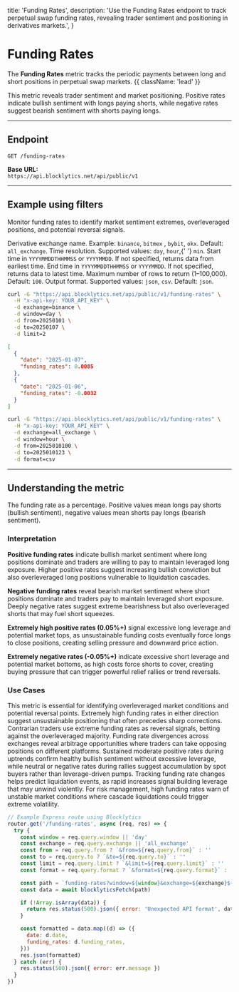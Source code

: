   title: 'Funding Rates',
  description:
    'Use the Funding Rates endpoint to track perpetual swap funding rates, revealing trader sentiment and positioning in derivatives markets.',
}

# Funding Rates

The **Funding Rates** metric tracks the periodic payments between long and short positions in perpetual swap markets. {{ className: 'lead' }}

This metric reveals trader sentiment and market positioning. Positive rates indicate bullish sentiment with longs paying shorts, while negative rates suggest bearish sentiment with shorts paying longs.

---

## Endpoint

`GET /funding-rates`

**Base URL:**  
`https://api.blocklytics.net/api/public/v1`

---

## Example using filters

<Row>
  <Col>

Monitor funding rates to identify market sentiment extremes, overleveraged positions, and potential reversal signals.

<Properties>
  <Property name="exchange" type="string">
    Derivative exchange name. Example: <code>binance</code>, <code>bitmex</code>
    , <code>bybit</code>, <code>okx</code>. Default: <code>all_exchange</code>.
  </Property>
  <Property name="window" type="string">
    Time resolution. Supported values: <code>day</code>, <code>hour</code>,{' '}
    <code>min</code>.
  </Property>
  <Property name="from" type="string">
    Start time in <code>YYYYMMDDTHHMMSS</code> or <code>YYYYMMDD</code>. If not
    specified, returns data from earliest time.
  </Property>
  <Property name="to" type="string">
    End time in <code>YYYYMMDDTHHMMSS</code> or <code>YYYYMMDD</code>. If not
    specified, returns data to latest time.
  </Property>
  <Property name="limit" type="integer">
    Maximum number of rows to return (1–100,000). Default: <code>100</code>.
  </Property>
  <Property name="format" type="string">
    Output format. Supported values: <code>json</code>, <code>csv</code>.
    Default: <code>json</code>.
  </Property>
</Properties>

  </Col>
  <Col>

```bash {title="Requesting Funding Rates data"}
curl -G "https://api.blocklytics.net/api/public/v1/funding-rates" \
  -H "x-api-key: YOUR_API_KEY" \
  -d exchange=binance \
  -d window=day \
  -d from=20250101 \
  -d to=20250107 \
  -d limit=2
```

```json {title="Sample JSON response"}
[
  {
    "date": "2025-01-07",
    "funding_rates": 0.0085
  },
  {
    "date": "2025-01-06",
    "funding_rates": -0.0032
  }
]
```

```bash {title="Exporting as CSV"}
curl -G "https://api.blocklytics.net/api/public/v1/funding-rates" \
  -H "x-api-key: YOUR_API_KEY" \
  -d exchange=all_exchange \
  -d window=hour \
  -d from=2025010100 \
  -d to=2025010123 \
  -d format=csv
```

  </Col>
</Row>

---

## Understanding the metric

<Row>
  <Col>

<Properties>
  <Property name="funding_rates" type="number">
    The funding rate as a percentage. Positive values mean longs pay shorts
    (bullish sentiment), negative values mean shorts pay longs (bearish
    sentiment).
  </Property>
</Properties>

### Interpretation

**Positive funding rates** indicate bullish market sentiment where long positions dominate and traders are willing to pay to maintain leveraged long exposure. Higher positive rates suggest increasing bullish conviction but also overleveraged long positions vulnerable to liquidation cascades.

**Negative funding rates** reveal bearish market sentiment where short positions dominate and traders pay to maintain leveraged short exposure. Deeply negative rates suggest extreme bearishness but also overleveraged shorts that may fuel short squeezes.

**Extremely high positive rates (0.05%+)** signal excessive long leverage and potential market tops, as unsustainable funding costs eventually force longs to close positions, creating selling pressure and downward price action.

**Extremely negative rates (-0.05%+)** indicate excessive short leverage and potential market bottoms, as high costs force shorts to cover, creating buying pressure that can trigger powerful relief rallies or trend reversals.

### Use Cases

This metric is essential for identifying overleveraged market conditions and potential reversal points. Extremely high funding rates in either direction suggest unsustainable positioning that often precedes sharp corrections. Contrarian traders use extreme funding rates as reversal signals, betting against the overleveraged majority. Funding rate divergences across exchanges reveal arbitrage opportunities where traders can take opposing positions on different platforms. Sustained moderate positive rates during uptrends confirm healthy bullish sentiment without excessive leverage, while neutral or negative rates during rallies suggest accumulation by spot buyers rather than leverage-driven pumps. Tracking funding rate changes helps predict liquidation events, as rapid increases signal building leverage that may unwind violently. For risk management, high funding rates warn of unstable market conditions where cascade liquidations could trigger extreme volatility.

  </Col>
  <Col>

```js {title="Node.js (Express) example"}
// Example Express route using Blocklytics
router.get('/funding-rates', async (req, res) => {
  try {
    const window = req.query.window || 'day'
    const exchange = req.query.exchange || 'all_exchange'
    const from = req.query.from ? `&from=${req.query.from}` : ''
    const to = req.query.to ? `&to=${req.query.to}` : ''
    const limit = req.query.limit ? `&limit=${req.query.limit}` : ''
    const format = req.query.format ? `&format=${req.query.format}` : ''

    const path = `funding-rates?window=${window}&exchange=${exchange}${from}${to}${limit}${format}`
    const data = await blocklyticsFetch(path)

    if (!Array.isArray(data)) {
      return res.status(500).json({ error: 'Unexpected API format', data })
    }

    const formatted = data.map((d) => ({
      date: d.date,
      funding_rates: d.funding_rates,
    }))
    res.json(formatted)
  } catch (err) {
    res.status(500).json({ error: err.message })
  }
})
```

  </Col>
</Row>

